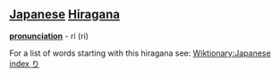 == [[Japanese]] [[Hiragana]] ==
'''[[pronunciation]]''' - rí (ri)

For a list of words starting with this hiragana see: [[Wiktionary:Japanese index り]]